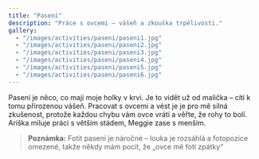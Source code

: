 ```yaml
---
title: "Pasení"
description: "Práce s ovcemi – vášeň a zkouška trpělivosti."
gallery:
  - "/images/activities/paseni/paseni1.jpg"
  - "/images/activities/paseni/paseni2.jpg"
  - "/images/activities/paseni/paseni3.jpg"
  - "/images/activities/paseni/paseni4.jpg"
  - "/images/activities/paseni/paseni5.jpg"
  - "/images/activities/paseni/paseni6.jpg"
---
```


Pasení je něco, co mají moje holky v krvi. Je to vidět už od malička – cítí k tomu přirozenou vášeň. Pracovat s ovcemi a vést je je pro mě silná zkušenost, protože každou chybu vám ovce vrátí a věřte, že rohy to bolí.  
Ariška miluje práci s větším stádem, Meggie zase s menším.

> **Poznámka:** Fotit pasení je náročné – louka je rozsáhlá a fotopozice omezené, takže někdy mám pocit, že „ovce mě fotí zpátky“ 

